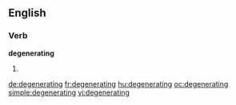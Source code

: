 ==English==

===Verb===
'''degenerating'''

# {{present participle of|egenerate}}

[[de:degenerating]]
[[fr:degenerating]]
[[hu:degenerating]]
[[oc:degenerating]]
[[simple:degenerating]]
[[vi:degenerating]]